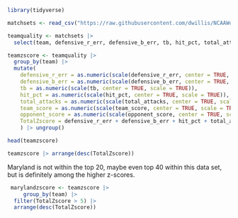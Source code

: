 ```r
library(tidyverse)
```

```r
matchsets <- read_csv("https://raw.githubusercontent.com/dwillis/NCAAWomensVolleyballData/main/data/ncaa_womens_volleyball_matchstats_2022.csv")
```

```r
teamquality <- matchsets |> 
  select(team, defensive_r_err, defensive_b_err, tb, hit_pct, total_attacks, team_score, opponent_score)
```

```r
teamzscore <- teamquality |>
  group_by(team) |> 
  mutate(
    defensive_r_err = as.numeric(scale(defensive_r_err, center = TRUE, scale = TRUE)),
    defensive_b_err = as.numeric(scale(defensive_b_err, center = TRUE, scale = TRUE)),
    tb = as.numeric(scale(tb, center = TRUE, scale = TRUE)),
    hit_pct = as.numeric(scale(hit_pct, center = TRUE, scale = TRUE)),
    total_attacks = as.numeric(scale(total_attacks, center = TRUE, scale = TRUE)),
    team_score = as.numeric(scale(team_score, center = TRUE, scale = TRUE)),
    opponent_score = as.numeric(scale(opponent_score, center = TRUE, scale = TRUE)),
    TotalZscore = defensive_r_err + defensive_b_err + hit_pct + total_attacks + total_attacks + team_score + opponent_score
    ) |> ungroup()
```

```r
head(teamzscore)
```

```r
teamzscore |> arrange(desc(TotalZscore))
```

Maryland is not within the top 20, maybe even top 40 within this data set, but is definitely among the higher z-scores. 

```r
 marylandzscore <- teamzscore |> 
     group_by(team) |>
  filter(TotalZscore > 5) |>
  arrange(desc(TotalZscore))
```

